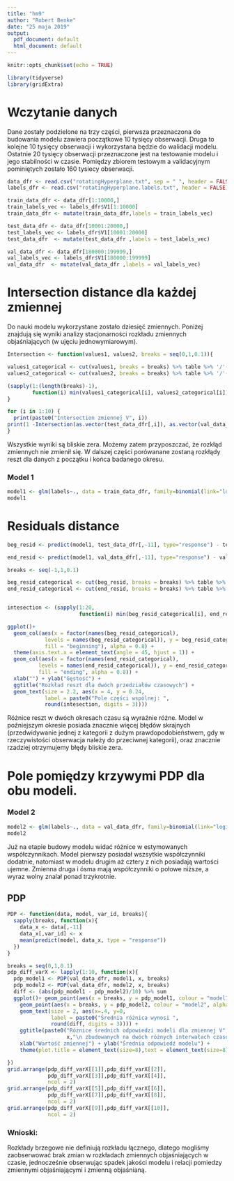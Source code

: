 ```yaml
---
title: "hm9"
author: "Robert Benke"
date: "25 maja 2019"
output:
  pdf_document: default
  html_document: default
---
```


```r
knitr::opts_chunk$set(echo = TRUE)
```

```r
library(tidyverse)
library(gridExtra)
```

# Wczytanie danych
Dane zostały podzielone na trzy części, pierwsza przeznaczona do budowania modelu zawiera początkowe 10 tysięcy obserwacji. Druga to kolejne 10 tysięcy obserwacji i wykorzystana będzie do walidacji modelu. Ostatnie 20 tysięcy obserwacji przeznaczone jest na testowanie modelu i jego stabilności w czasie. Pomiędzy zbiorem testowym a validacyjnym pominiętych zostało 160 tysiecy obserwacji.

```r
data_dfr <- read.csv("rotatingHyperplane.txt", sep = " ", header = FALSE)
labels_dfr <- read.csv("rotatingHyperplane.labels.txt", header = FALSE)

train_data_dfr <- data_dfr[1:10000,]
train_labels_vec <- labels_dfr$V1[1:10000]
train_data_dfr <- mutate(train_data_dfr,labels = train_labels_vec)

test_data_dfr <- data_dfr[10001:20000,]
test_labels_vec <- labels_dfr$V1[10001:20000]
test_data_dfr  <- mutate(test_data_dfr ,labels = test_labels_vec)

val_data_dfr <- data_dfr[180000:199999,]
val_labels_vec <- labels_dfr$V1[180000:199999]
val_data_dfr  <- mutate(val_data_dfr ,labels = val_labels_vec)
```

# Intersection distance dla każdej zmiennej
Do nauki modelu wykorzystane zostało dziesięć zmiennych. Poniżej znajdują się wyniki analizy stacjonarności rozkładu zmiennych objaśniających (w ujęciu jednowymiarowym). 

```r
Intersection <- function(values1, values2, breaks = seq(0,1,0.1)){

values1_categorical <- cut(values1, breaks = breaks) %>% table %>% '/'(length(values1))
values2_categorical <- cut(values2, breaks = breaks) %>% table %>% '/'(length(values2))

(sapply(1:(length(breaks)-1), 
        function(i) min(values1_categorical[i], values2_categorical[i]))) %>% sum
}
```

```r
for (i in 1:10) {
  print(paste0("Intersection zmiennej V", i))
print(1 -Intersection(as.vector(test_data_dfr[,i]), as.vector(val_data_dfr[,i])))
}
```

Wszystkie wyniki są bliskie zera. Możemy zatem przyposzczać, że rozkłąd zmiennych nie zmienił się.
W dalszej części porówanane zostaną rozkłądy reszt dla danych z początku i końca badanego okresu.

### Model 1

```r
model1 <- glm(labels~., data = train_data_dfr, family=binomial(link="logit"))
model1
```

# Residuals distance

```r
beg_resid <- predict(model1, test_data_dfr[,-11], type="response") - test_data_dfr$labels

end_resid <- predict(model1, val_data_dfr[,-11], type="response") - val_data_dfr$labels

breaks <- seq(-1,1,0.1)

beg_resid_categorical <- cut(beg_resid, breaks = breaks) %>% table %>% '/'(length(beg_resid))
end_resid_categorical <- cut(end_resid, breaks = breaks) %>% table %>% '/'(length(end_resid))


intesection <- (sapply(1:20,
                       function(i) min(beg_resid_categorical[i], end_resid_categorical[i]))) %>% sum

ggplot()+ 
  geom_col(aes(x = factor(names(beg_resid_categorical),
            levels = names(beg_resid_categorical)), y = beg_resid_categorical,
            fill = "beginning"), alpha = 0.8) + 
  theme(axis.text.x = element_text(angle = 45, hjust = 1)) + 
  geom_col(aes(x = factor(names(end_resid_categorical),
          levels = names(end_resid_categorical)), y = end_resid_categorical,
          fill = "ending", alpha = 0.8)) + 
  xlab("") + ylab("Gęstość") +
  ggtitle("Rozkład reszt dla dwóch przedziałów czasowych") + 
  geom_text(size = 2.2, aes(x = 4, y = 0.24,
            label = paste0("Pole części wspólnej: ",
            round(intesection, digits = 3))))


```

Różnice reszt w dwóch okresach czasu są wyraźnie różne. Model w poźniejszym okresie posiada znacznie więcej błędów skrajnych (przedwidywanie jednej z kategorii z dużym prawdopodobieństwem, gdy w rzeczywistości obserwacja należy do przeciwnej kategorii), oraz znacznie rzadziej otrzymujemy błędy bliskie zera. 

# Pole pomiędzy krzywymi PDP dla obu modeli.

### Model 2
```r
model2 <- glm(labels~., data = val_data_dfr, family=binomial(link="logit"))
model2
```
 
 Już na etapie budowy modelu widać różnice w estymowanych współczynnikach. Model pierwszy posiadał wszsytkie współczynniki dodatnie, natomiast w modelu drugim aż cztery z nich posiadają wartości ujemne. Zmienna druga i ósma mają współczynniki o połowe niższe, a wyraz wolny znalał ponad trzykrotnie. 

## PDP 
```r
PDP <- function(data, model, var_id, breaks){
  sapply(breaks, function(x){
    data_x <- data[,-11]
    data_x[,var_id] <- x
    mean(predict(model, data_x, type = "response"))
  })
}
```

```r
breaks = seq(0,1,0.1)
pdp_diff_varX <- lapply(1:10, function(x){
  pdp_model1 <- PDP(val_data_dfr, model1, x, breaks)
  pdp_model2 <- PDP(val_data_dfr, model2, x, breaks)
  diff <- (abs(pdp_model1 - pdp_model2)/10) %>% sum
  ggplot()+ geom_point(aes(x = breaks, y = pdp_model1, colour = "model1", alpha = 0.6)) +
    geom_point(aes(x = breaks, y = pdp_model2, colour = "model2", alpha = 0.6)) +
    geom_text(size = 2, aes(x=.4, y=0,
              label = paste0("Średnia różnica wynosi ",
              round(diff, digits = 3)))) + 
    ggtitle(paste0("Różnice średnich odpowiedzi modeli dla zmiennej V", 
                   x,"\n zbudowanych na dwóch różnych interwałach czasowych")) +
    xlab("Wartość zmiennej") + ylab("Średnia odpowiedź modelu") +
    theme(plot.title = element_text(size=8),text = element_text(size=8))

})  
grid.arrange(pdp_diff_varX[[1]],pdp_diff_varX[[2]],
             pdp_diff_varX[[3]],pdp_diff_varX[[4]],
             ncol = 2)
grid.arrange(pdp_diff_varX[[5]],pdp_diff_varX[[6]],
             pdp_diff_varX[[7]],pdp_diff_varX[[8]],
             ncol = 2)
grid.arrange(pdp_diff_varX[[9]],pdp_diff_varX[[10]],
             ncol = 2)

```



### Wnioski:
 Rozkłady brzegowe nie definiują rozkładu łącznego, dlatego mogliśmy zaobserwować brak zmian w rozkładach zmiennych objaśniających w czasie, jednocześnie obserwując spadek jakości modelu i relacji pomiedzy zmiennymi objaśniającymi i zmienną objaśnianą.
